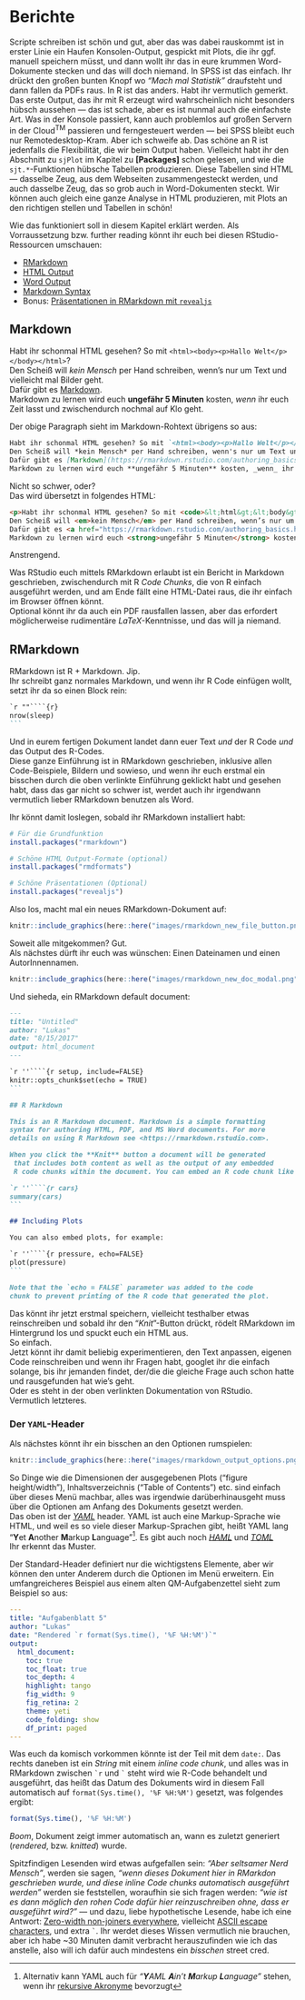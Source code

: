 # Berichte

Scripte schreiben ist schön und gut, aber das was dabei rauskommt ist in erster Linie ein Haufen Konsolen-Output, gespickt mit Plots, die ihr ggf. manuell speichern müsst, und dann wollt ihr das in eure krummen Word-Dokumente stecken und das will doch niemand.
In SPSS ist das einfach. Ihr drückt den großen bunten Knopf wo *"Mach mal Statistik"* draufsteht und dann fallen da PDFs raus. In R ist das anders. Habt ihr vermutlich gemerkt.
Das erste Output, das ihr mit R erzeugt wird wahrscheinlich nicht besonders hübsch aussehen — das ist schade, aber es ist nunmal auch die einfachste Art. Was in der Konsole passiert, kann auch problemlos auf großen Servern in der Cloud<sup>TM</sup> passieren und ferngesteuert werden — bei SPSS bleibt euch nur Remotedesktop-Kram.
Aber ich schweife ab. Das schöne an R ist jedenfalls die Flexibilität, die wir beim Output haben. Vielleicht habt ihr den Abschnitt zu `sjPlot` im Kapitel zu **[Packages]** schon gelesen, und wie die `sjt.*`-Funktionen hübsche Tabellen produzieren. Diese Tabellen sind HTML — dasselbe Zeug, aus dem Webseiten zusammengesteckt werden, und auch dasselbe Zeug, das so grob auch in Word-Dokumenten steckt. Wir können auch gleich eine ganze Analyse in HTML produzieren, mit Plots an den richtigen stellen und Tabellen in schön!

Wie das funktioniert soll in diesem Kapitel erklärt werden.
Als Vorraussetzung bzw. further reading könnt ihr euch bei diesen RStudio-Ressourcen umschauen:

- [RMarkdown](https://rmarkdown.rstudio.com/lesson-1.html)
- [HTML Output](https://rmarkdown.rstudio.com/html_document_format.html)
- [Word Output](https://rmarkdown.rstudio.com/word_document_format.html)
- [Markdown Syntax](https://rmarkdown.rstudio.com/authoring_basics.html)
- Bonus: [Präsentationen in RMarkdown mit `revealjs`](https://rmarkdown.rstudio.com/revealjs_presentation_format.html)

## Markdown

Habt ihr schonmal HTML gesehen? So mit `<html><body><p>Hallo Welt</p></body></html>`?  
Den Scheiß will *kein Mensch* per Hand schreiben, wenn's nur um Text und vielleicht mal Bilder geht.  
Dafür gibt es [Markdown](https://rmarkdown.rstudio.com/authoring_basics.html).  
Markdown zu lernen wird euch **ungefähr 5 Minuten** kosten, _wenn_ ihr euch Zeit lasst und zwischendurch nochmal auf Klo geht.

Der obige Paragraph sieht im Markdown-Rohtext übrigens so aus:

```markdown
Habt ihr schonmal HTML gesehen? So mit `<html><body><p>Hallo Welt</p></body></html>`?  
Den Scheiß will *kein Mensch* per Hand schreiben, wenn's nur um Text und vielleicht mal Bilder geht.  
Dafür gibt es [Markdown](https://rmarkdown.rstudio.com/authoring_basics.html).  
Markdown zu lernen wird euch **ungefähr 5 Minuten** kosten, _wenn_ ihr euch Zeit lasst und zwischendurch nochmal auf Klo geht.
```

Nicht so schwer, oder?  
Das wird übersetzt in folgendes HTML:

```html
<p>Habt ihr schonmal HTML gesehen? So mit <code>&lt;html&gt;&lt;body&gt;&lt;p&gt;Hallo Welt&lt;/p&gt;&lt;/body&gt;&lt;/html&gt;</code>?<br />
Den Scheiß will <em>kein Mensch</em> per Hand schreiben, wenn’s nur um Text und vielleicht mal Bilder geht.<br />
Dafür gibt es <a href="https://rmarkdown.rstudio.com/authoring_basics.html">Markdown</a>.<br />
Markdown zu lernen wird euch <strong>ungefähr 5 Minuten</strong> kosten, <em>wenn</em> ihr euch Zeit lasst und zwischendurch nochmal auf Klo geht.</p>
```

Anstrengend.

Was RStudio euch mittels RMarkdown erlaubt ist ein Bericht in Markdown geschrieben, zwischendurch mit R *Code Chunks*, die von R einfach ausgeführt werden, und am Ende fällt eine HTML-Datei raus, die ihr einfach im Browser öffnen könnt.  
Optional könnt ihr da auch ein PDF rausfallen lassen, aber das erfordert möglicherweise rudimentäre *LaTeX*-Kenntnisse, und das will ja niemand.

## RMarkdown

RMarkdown ist R + Markdown. Jip.  
Ihr schreibt ganz normales Markdown, und wenn ihr R Code einfügen wollt, setzt ihr da so einen Block rein:

````markdown
`r ""````{r}
nrow(sleep)
```
````

Und in eurem fertigen Dokument landet dann euer Text _und_ der R Code _und_ das Output des R-Codes.  
Diese ganze Einführung ist in RMarkdown geschrieben, inklusive allen Code-Beispiele, Bildern und sowieso, und wenn ihr euch erstmal ein bisschen durch die oben verlinkte Einführung geklickt habt und gesehen habt, dass das gar nicht so schwer ist, werdet auch ihr irgendwann vermutlich lieber RMarkdown benutzen als Word.

Ihr könnt damit loslegen, sobald ihr RMarkdown installiert habt:

```r
# Für die Grundfunktion
install.packages("rmarkdown")

# Schöne HTML Output-Formate (optional)
install.packages("rmdformats")

# Schöne Präsentationen (Optional)
install.packages("revealjs")
```


Also los, macht mal ein neues RMarkdown-Dokument auf:

```r
knitr::include_graphics(here::here("images/rmarkdown_new_file_button.png"))
```

Soweit alle mitgekommen? Gut.  
Als nächstes dürft ihr euch was wünschen: Einen Dateinamen und einen AutorInnennamen.

```r
knitr::include_graphics(here::here("images/rmarkdown_new_doc_modal.png"))
```

Und sieheda, ein RMarkdown default document:

````markdown
---
title: "Untitled"
author: "Lukas"
date: "8/15/2017"
output: html_document
---

`r ''````{r setup, include=FALSE}
knitr::opts_chunk$set(echo = TRUE)
```

## R Markdown

This is an R Markdown document. Markdown is a simple formatting  
syntax for authoring HTML, PDF, and MS Word documents. For more  
details on using R Markdown see <https://rmarkdown.rstudio.com>.

When you click the **Knit** button a document will be generated 
 that includes both content as well as the output of any embedded  
 R code chunks within the document. You can embed an R code chunk like this:

`r ''````{r cars}
summary(cars)
```

## Including Plots

You can also embed plots, for example:

`r ''````{r pressure, echo=FALSE}
plot(pressure)
```

Note that the `echo = FALSE` parameter was added to the code  
chunk to prevent printing of the R code that generated the plot.
````

Das könnt ihr jetzt erstmal speichern, vielleicht testhalber etwas reinschreiben und sobald ihr den "*Knit*"-Button drückt, rödelt RMarkdown im Hintergrund los und spuckt euch ein HTML aus.  
So einfach.  
Jetzt könnt ihr damit beliebig experimentieren, den Text anpassen, eigenen Code reinschreiben und wenn ihr Fragen habt, googlet ihr die einfach solange, bis ihr jemanden findet, der/die die gleiche Frage auch schon hatte und rausgefunden hat wie's geht.  
Oder es steht in der oben verlinkten Dokumentation von RStudio.  
Vermutlich letzteres.

### Der `YAML`-Header

Als nächstes könnt ihr ein bisschen an den Optionen rumspielen:

```r
knitr::include_graphics(here::here("images/rmarkdown_output_options.png"))
```

So Dinge wie die Dimensionen der ausgegebenen Plots ("figure height/width"), Inhaltsverzeichnis ("Table of Contents") etc. sind einfach über dieses Menü machbar, alles was irgendwie darüberhinausgeht muss über die Optionen am Anfang des Dokuments gesetzt werden.  
Das oben ist der [*YAML*](https://en.wikipedia.org/wiki/YAML) header. YAML ist auch eine Markup-Sprache wie HTML, und weil es so viele dieser Markup-Sprachen gibt, heißt YAML lang "**Y**et **A**nother **M**arkup **L**anguage"[^yaml]. Es gibt auch noch [*HAML*](https://en.wikipedia.org/wiki/Haml) und [*TOML*](https://en.wikipedia.org/wiki/TOML)  
Ihr erkennt das Muster.

Der Standard-Header definiert nur die wichtigstens Elemente, aber wir können den unter Anderem durch die Optionen im Menü erweitern. Ein umfangreicheres Beispiel aus einem alten QM-Aufgabenzettel sieht zum Beispiel so aus:

````yaml
---
title: "Aufgabenblatt 5"
author: "Lukas"
date: "Rendered `r format(Sys.time(), '%F %H:%M')`"
output:
  html_document:
    toc: true
    toc_float: true
    toc_depth: 4
    highlight: tango
    fig_width: 9
    fig_retina: 2
    theme: yeti
    code_folding: show
    df_print: paged
---
````

Was euch da komisch vorkommen könnte ist der Teil mit dem `date:`. Das rechts daneben ist ein
*String* mit einem *inline code chunk*, und alles was in RMarkdown zwischen  `` `r `` und `` ` `` steht wird
wie R-Code behandelt und ausgeführt, das heißt das Datum des Dokuments wird in diesem Fall
automatisch auf `format(Sys.time(), '%F %H:%M')` gesetzt, was folgendes ergibt:

```r
format(Sys.time(), '%F %H:%M')
```

*Boom*, Dokument zeigt immer automatisch an, wann es zuletzt generiert (*rendered*, bzw. *knitted*) wurde.  

Spitzfindigen Lesenden wird etwas aufgefallen sein: *"Aber seltsamer Nerd Mensch"*, werden sie sagen, *"wenn dieses Dokument hier in RMarkdon geschrieben wurde, und diese inline Code chunks automatisch ausgeführt werden"* werden sie feststellen, woraufhin sie sich fragen werden: *"wie ist es dann möglich den rohen Code dafür hier reinzuschreiben ohne, dass er ausgeführt wird?"* — und dazu, liebe hypothetische Lesende, habe ich eine Antwort: [Zero-width non-joiners everywhere](https://en.wikipedia.org/wiki/Zero-width_non-joiner), vielleicht [ASCII escape characters](https://donsnotes.com/tech/charsets/ascii.html), und extra `` ` ``.
Ihr werdet dieses Wissen vermutlich nie brauchen, aber ich habe ~30 Minuten damit verbracht herauszufinden wie ich das anstelle, also will ich dafür auch mindestens ein *bisschen* street cred.


[^yaml]: Alternativ kann YAML auch für <em>"**Y**AML **A**in't **M**arkup **L**anguage"</em> stehen, wenn ihr [rekursive Akronyme](https://de.wikipedia.org/wiki/Rekursives_Akronym) bevorzugt
